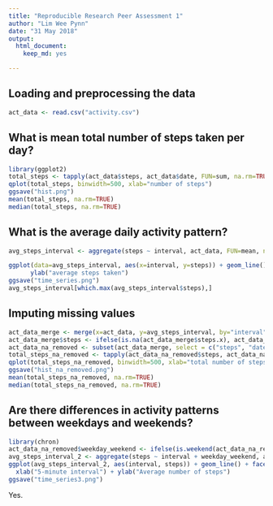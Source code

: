 ```yaml
---
title: "Reproducible Research Peer Assessment 1"
author: "Lim Wee Pynn"
date: "31 May 2018"
output: 
  html_document: 
    keep_md: yes

---
```




## Loading and preprocessing the data

```r

act_data <- read.csv("activity.csv")

```

## What is mean total number of steps taken per day?

```r
library(ggplot2)
total_steps <- tapply(act_data$steps, act_data$date, FUN=sum, na.rm=TRUE)
qplot(total_steps, binwidth=500, xlab="number of steps")
ggsave("hist.png")
mean(total_steps, na.rm=TRUE)
median(total_steps, na.rm=TRUE)

```

## What is the average daily activity pattern?

```r
avg_steps_interval <- aggregate(steps ~ interval, act_data, FUN=mean, na.rm=TRUE)

ggplot(data=avg_steps_interval, aes(x=interval, y=steps)) + geom_line() + xlab("5-minute interval") +
      ylab("average steps taken")
ggsave("time_series.png")
avg_steps_interval[which.max(avg_steps_interval$steps),]

```

## Imputing missing values

```r

act_data_merge <- merge(x=act_data, y=avg_steps_interval, by="interval")
act_data_merge$steps <- ifelse(is.na(act_data_merge$steps.x), act_data_merge$steps.y, act_data_merge$steps.x)
act_data_na_removed <- subset(act_data_merge, select = c("steps", "date", "interval"))
total_steps_na_removed <- tapply(act_data_na_removed$steps, act_data_na_removed$date, FUN=sum, na.rm=TRUE)
qplot(total_steps_na_removed, binwidth=500, xlab="total number of steps each day")
ggsave("hist_na_removed.png")
mean(total_steps_na_removed, na.rm=TRUE)
median(total_steps_na_removed, na.rm=TRUE)

```


## Are there differences in activity patterns between weekdays and weekends?

```r

library(chron)
act_data_na_removed$weekday_weekend <- ifelse(is.weekend(act_data_na_removed$date), "weekend", "weekday")
avg_steps_interval_2 <- aggregate(steps ~ interval + weekday_weekend, act_data_na_removed, FUN=mean, na.rm=TRUE)
ggplot(avg_steps_interval_2, aes(interval, steps)) + geom_line() + facet_wrap(~weekday_weekend, nrow=2) +
  xlab("5-minute interval") + ylab("Average number of steps")
ggsave("time_series3.png")

```
Yes. 

